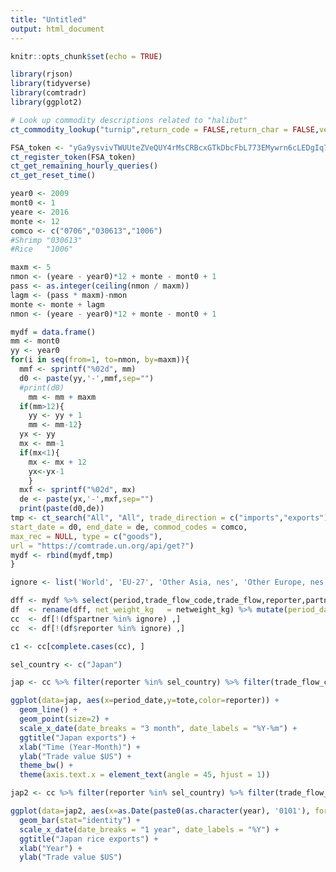 ```yaml
---
title: "Untitled"
output: html_document
---
```


```r
knitr::opts_chunk$set(echo = TRUE)
```

```r
library(rjson)
library(tidyverse)
library(comtradr)
library(ggplot2)
```

```r
# Look up commodity descriptions related to "halibut"
ct_commodity_lookup("turnip",return_code = FALSE,return_char = FALSE,verbose = TRUE)
```

```r
FSA_token <- "yGa9ysvivTWUUteZVeQUY4rMsCRBcxGTkDbcFbL773EMywrn6cLEDgIq7Wg3vfwZbYkXyhGsblu0wjZjbiwc2EZC0kh/Zp8SmWsXansq3zNEG17gryZAZaRphkp1Mf95Zkjb3aMX/Rr/uAaiKLJbOOwkmv9X3NoA7TCDAA7Go8Y="
ct_register_token(FSA_token)
ct_get_remaining_hourly_queries()
ct_get_reset_time()
```

```r
year0 <- 2009
mont0 <- 1
yeare <- 2016
monte <- 12
comco <- c("0706","030613","1006")
#Shrimp "030613"
#Rice   "1006"

```

```r
maxm <- 5
nmon <- (yeare - year0)*12 + monte - mont0 + 1
pass <- as.integer(ceiling(nmon / maxm))
lagm <- (pass * maxm)-nmon
monte <- monte + lagm
nmon <- (yeare - year0)*12 + monte - mont0 + 1
```

```r
mydf = data.frame()
mm <- mont0
yy <- year0
for(i in seq(from=1, to=nmon, by=maxm)){
  mmf <- sprintf("%02d", mm)
  d0 <- paste(yy,'-',mmf,sep="")
  #print(d0)
    mm <- mm + maxm
  if(mm>12){
    yy <- yy + 1
    mm <- mm-12}
  yx <- yy
  mx <- mm-1
  if(mx<1){
    mx <- mx + 12
    yx<-yx-1
    }
  mxf <- sprintf("%02d", mx)
  de <- paste(yx,'-',mxf,sep="")
  print(paste(d0,de))
tmp <- ct_search("All", "All", trade_direction = c("imports","exports"), freq = c("monthly"),
start_date = d0, end_date = de, commod_codes = comco,
max_rec = NULL, type = c("goods"),
url = "https://comtrade.un.org/api/get?")
mydf <- rbind(mydf,tmp)
}
```

```r
ignore <- list('World', 'EU-27', 'Other Asia, nes', 'Other Europe, nes', 'Areas, nes')
```

```r
dff <- mydf %>% select(period,trade_flow_code,trade_flow,reporter,partner,netweight_kg,trade_value_usd,year)
df  <- rename(dff, net_weight_kg   = netweight_kg) %>% mutate(period_date = as.Date(paste0(as.character(period), '01'), format='%Y%m%d'))
cc  <- df[!(df$partner %in% ignore) ,]
cc  <- df[!(df$reporter %in% ignore) ,]
```

```r
c1 <- cc[complete.cases(cc), ]
```

```r
sel_country <- c("Japan")
```



```r
jap <- cc %>% filter(reporter %in% sel_country) %>% filter(trade_flow_code == 2) %>% group_by(period_date,reporter) %>% summarize(tote = sum(trade_value_usd)) %>% ungroup()
```

```r
ggplot(data=jap, aes(x=period_date,y=tote,color=reporter)) +
  geom_line() +
  geom_point(size=2) +
  scale_x_date(date_breaks = "3 month", date_labels = "%Y-%m") +
  ggtitle("Japan exports") +
  xlab("Time (Year-Month)") +
  ylab("Trade value $US") +
  theme_bw() +
  theme(axis.text.x = element_text(angle = 45, hjust = 1))
```
```r
jap2 <- cc %>% filter(reporter %in% sel_country) %>% filter(trade_flow_code == 2) %>% group_by(year,reporter) %>% summarize(tote = sum(trade_value_usd)) %>% ungroup()
```

```r
ggplot(data=jap2, aes(x=as.Date(paste0(as.character(year), '0101'), format='%Y%m%d'),y=tote,fill=reporter)) +
  geom_bar(stat="identity") +
  scale_x_date(date_breaks = "1 year", date_labels = "%Y") +
  ggtitle("Japan rice exports") +
  xlab("Year") +
  ylab("Trade value $US")
```
